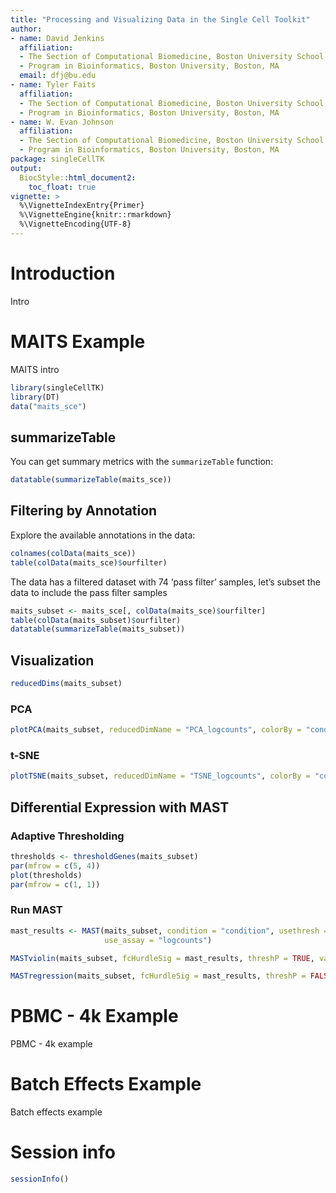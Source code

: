 ```yaml
---
title: "Processing and Visualizing Data in the Single Cell Toolkit"
author:
- name: David Jenkins
  affiliation: 
  - The Section of Computational Biomedicine, Boston University School of Medicine, Boston, MA
  - Program in Bioinformatics, Boston University, Boston, MA
  email: dfj@bu.edu
- name: Tyler Faits
  affiliation: 
  - The Section of Computational Biomedicine, Boston University School of Medicine, Boston, MA
  - Program in Bioinformatics, Boston University, Boston, MA
- name: W. Evan Johnson
  affiliation: 
  - The Section of Computational Biomedicine, Boston University School of Medicine, Boston, MA
  - Program in Bioinformatics, Boston University, Boston, MA
package: singleCellTK
output: 
  BiocStyle::html_document2:
    toc_float: true
vignette: >
  %\VignetteIndexEntry{Primer}
  %\VignetteEngine{knitr::rmarkdown}
  %\VignetteEncoding{UTF-8}
---
```


# Introduction

Intro

# MAITS Example

MAITS intro

```r
library(singleCellTK)
library(DT)
data("maits_sce")
```

## summarizeTable

You can get summary metrics with the `summarizeTable` function:

```r
datatable(summarizeTable(maits_sce))
```

## Filtering by Annotation

Explore the available annotations in the data:

```r
colnames(colData(maits_sce))
table(colData(maits_sce)$ourfilter)
```

The data has a filtered dataset with 74 'pass filter' samples, let's subset
the data to include the pass filter samples

```r
maits_subset <- maits_sce[, colData(maits_sce)$ourfilter]
table(colData(maits_subset)$ourfilter)
datatable(summarizeTable(maits_subset))
```

## Visualization

```r
reducedDims(maits_subset)
```

### PCA

```r
plotPCA(maits_subset, reducedDimName = "PCA_logcounts", colorBy = "condition")
```


### t-SNE

```r
plotTSNE(maits_subset, reducedDimName = "TSNE_logcounts", colorBy = "condition")
```

## Differential Expression with MAST

### Adaptive Thresholding

```r
thresholds <- thresholdGenes(maits_subset)
par(mfrow = c(5, 4))
plot(thresholds)
par(mfrow = c(1, 1))
```

### Run MAST

```r
mast_results <- MAST(maits_subset, condition = "condition", usethresh = TRUE,
                     use_assay = "logcounts")
```

```r
MASTviolin(maits_subset, fcHurdleSig = mast_results, threshP = TRUE, variable = "condition")
```

```r
MASTregression(maits_subset, fcHurdleSig = mast_results, threshP = FALSE, variable = "condition")
```

# PBMC - 4k Example

PBMC - 4k example

# Batch Effects Example

Batch effects example

# Session info {.unnumbered}

```r
sessionInfo()
```
